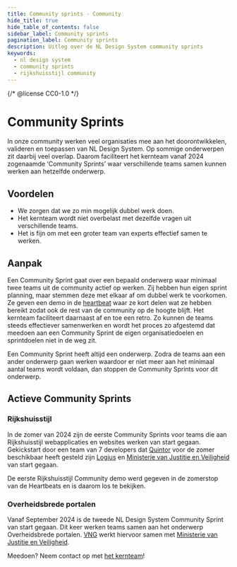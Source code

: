 ```yaml
---
title: Community sprints · Community
hide_title: true
hide_table_of_contents: false
sidebar_label: Community sprints
pagination_label: Community sprints
description: Uitleg over de NL Design System community sprints
keywords:
  - nl design system
  - community sprints
  - rijkshuisstijl community
---
```


{/* @license CC0-1.0 */}


# Community Sprints

In onze community werken veel organisaties mee aan het doorontwikkelen, valideren en toepassen van NL Design System. Op sommige onderwerpen zit daarbij veel overlap. Daarom faciliteert het kernteam vanaf 2024 zogenaamde ‘Community Sprints’ waar verschillende teams samen kunnen werken aan hetzelfde onderwerp.

## Voordelen

- We zorgen dat we zo min mogelijk dubbel werk doen.
- Het kernteam wordt niet overbelast met dezelfde vragen uit verschillende teams.
- Het is fijn om met een groter team van experts effectief samen te werken.

## Aanpak

Een Community Sprint gaat over een bepaald onderwerp waar minimaal twee teams uit de community actief op werken. Zij hebben hun eigen sprint planning, maar stemmen deze met elkaar af om dubbel werk te voorkomen. Ze geven een demo in de [heartbeat](/events/heartbeat) waar ze kort delen wat ze hebben bereikt zodat ook de rest van de community op de hoogte blijft. Het kernteam faciliteert daarnaast af en toe een retro. Zo kunnen de teams steeds effectiever samenwerken en wordt het proces zo afgestemd dat meedoen aan een Community Sprint de eigen organisatiedoelen en sprintdoelen niet in de weg zit.

Een Community Sprint heeft altijd een onderwerp. Zodra de teams aan een ander onderwerp gaan werken waardoor er niet meer aan het minimaal aantal teams wordt voldaan, dan stoppen de Community Sprints voor dit onderwerp.

## Actieve Community Sprints

### Rijkshuisstijl

In de zomer van 2024 zijn de eerste Community Sprints voor teams die aan Rijkshuisstijl webapplicaties en websites werken van start gegaan. Gekickstart door een team van 7 developers dat [Quintor](https://quintor.nl) voor de zomer beschikbaar heeft gesteld zijn [Logius](https://logius.nl) en [Ministerie van Justitie en Veiligheid](https://www.rijksoverheid.nl/ministeries/ministerie-van-justitie-en-veiligheid) van start gegaan.

De eerste Rijkshuisstijl Community demo werd gegeven in de zomerstop van de Heartbeats en is daarom los te bekijken.

<VideoPlayer videoId="BedccichZ9s" />

### Overheidsbrede portalen

Vanaf September 2024 is de tweede NL Design System Community Sprint van start gegaan. Dit keer werken teams samen aan het onderwerp Overheidsbrede portalen. [VNG](https://vng.nl) werkt hiervoor samen met [Ministerie van Justitie en Veiligheid](https://www.rijksoverheid.nl/ministeries/ministerie-van-justitie-en-veiligheid).

Meedoen? Neem contact op met [het kernteam](/project/kernteam)!
